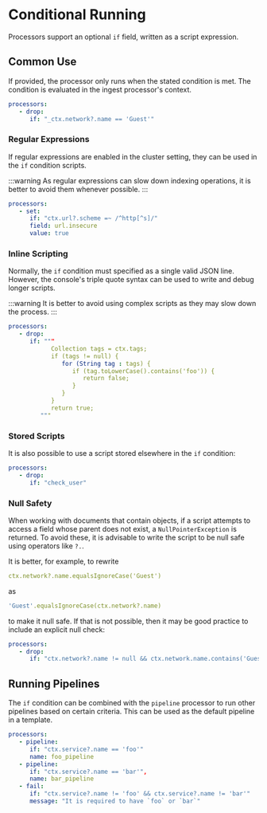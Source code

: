 # Conditional Running

Processors support an optional `if` field, written as a script expression.

## Common Use

If provided, the processor only runs when the stated condition is met. The condition is evaluated in the ingest processor's context.

```yaml
processors:
   - drop:
      if: "_ctx.network?.name == 'Guest'"
```

### Regular Expressions

If regular expressions are enabled in the cluster setting, they can be used in the `if` condition scripts.

:::warning
As regular expressions can slow down indexing operations, it is better to avoid them whenever possible.
:::

```yaml
processors:
   - set:
      if: "ctx.url?.scheme =~ /^http[^s]/"
      field: url.insecure
      value: true
```

### Inline Scripting

Normally, the `if` condition must specified as a single valid JSON line. However, the console's triple quote syntax can be used to write and debug longer scripts.

:::warning
It is better to avoid using complex scripts as they may slow down the process.
:::

```yaml
processors:
   - drop:
      if: """
            Collection tags = ctx.tags;
            if (tags != null) {
               for (String tag : tags) {
                  if (tag.toLowerCase().contains('foo')) {
                     return false;
                  }
               }
            }
            return true;
         """
```

### Stored Scripts

It is also possible to use a script stored elsewhere in the `if` condition:

```yaml
processors:
   - drop:
      if: "check_user"
```

### Null Safety

When working with documents that contain objects, if a script attempts to access a field whose parent does not exist, a `NullPointerException` is returned. To avoid these, it is advisable to write the script to be null safe using operators like `?.`.

It is better, for example, to rewrite

```yaml
ctx.network?.name.equalsIgnoreCase('Guest')
```
as

```yaml
'Guest'.equalsIgnoreCase(ctx.network?.name)
```

to make it null safe. If that is not possible, then it may be good practice to include an explicit null check:

```yaml
processors:
   - drop:
      if: "ctx.network?.name != null && ctx.network.name.contains('Guest')"
```

## Running Pipelines

The `if` condition can be combined with the `pipeline` processor to run other pipelines based on certain criteria. This can be used as the default pipeline in a template.

```yaml
processors:
   - pipeline:
      if: "ctx.service?.name == 'foo'"
      name: foo_pipeline
   - pipeline:
      if: "ctx.service?.name == 'bar'",
      name: bar_pipeline
   - fail:
      if: "ctx.service?.name != 'foo' && ctx.service?.name != 'bar'"
      message: "It is required to have `foo` or `bar`"
```
